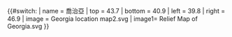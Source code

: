 {{#switch:{{{1}}}
| name   = 喬治亞
| top = 43.7
| bottom = 40.9
| left = 39.8
| right = 46.9
| image = Georgia location map2.svg
| image1= Relief Map of Georgia.svg
}}<noinclude>{{Location map/Info|Georgia}}
{{Documentation}}
</noinclude>